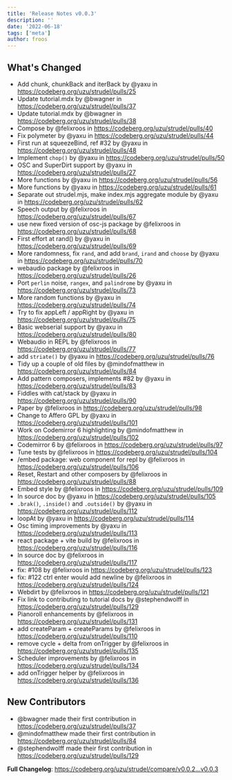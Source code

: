 ```yaml
---
title: 'Release Notes v0.0.3'
description: ''
date: '2022-06-18'
tags: ['meta']
author: froos
---
```


## What's Changed

- Add chunk, chunkBack and iterBack by @yaxu in https://codeberg.org/uzu/strudel/pulls/25
- Update tutorial.mdx by @bwagner in https://codeberg.org/uzu/strudel/pulls/37
- Update tutorial.mdx by @bwagner in https://codeberg.org/uzu/strudel/pulls/38
- Compose by @felixroos in https://codeberg.org/uzu/strudel/pulls/40
- Fix polymeter by @yaxu in https://codeberg.org/uzu/strudel/pulls/44
- First run at squeezeBind, ref #32 by @yaxu in https://codeberg.org/uzu/strudel/pulls/48
- Implement `chop()` by @yaxu in https://codeberg.org/uzu/strudel/pulls/50
- OSC and SuperDirt support by @yaxu in https://codeberg.org/uzu/strudel/pulls/27
- More functions by @yaxu in https://codeberg.org/uzu/strudel/pulls/56
- More functions by @yaxu in https://codeberg.org/uzu/strudel/pulls/61
- Separate out strudel.mjs, make index.mjs aggregate module by @yaxu in https://codeberg.org/uzu/strudel/pulls/62
- Speech output by @felixroos in https://codeberg.org/uzu/strudel/pulls/67
- use new fixed version of osc-js package by @felixroos in https://codeberg.org/uzu/strudel/pulls/68
- First effort at rand() by @yaxu in https://codeberg.org/uzu/strudel/pulls/69
- More randomness, fix `rand`, and add `brand`, `irand` and `choose` by @yaxu in https://codeberg.org/uzu/strudel/pulls/70
- webaudio package by @felixroos in https://codeberg.org/uzu/strudel/pulls/26
- Port `perlin` noise, `rangex`, and `palindrome` by @yaxu in https://codeberg.org/uzu/strudel/pulls/73
- More random functions by @yaxu in https://codeberg.org/uzu/strudel/pulls/74
- Try to fix appLeft / appRight by @yaxu in https://codeberg.org/uzu/strudel/pulls/75
- Basic webserial support by @yaxu in https://codeberg.org/uzu/strudel/pulls/80
- Webaudio in REPL by @felixroos in https://codeberg.org/uzu/strudel/pulls/77
- add `striate()` by @yaxu in https://codeberg.org/uzu/strudel/pulls/76
- Tidy up a couple of old files by @mindofmatthew in https://codeberg.org/uzu/strudel/pulls/84
- Add pattern composers, implements #82 by @yaxu in https://codeberg.org/uzu/strudel/pulls/83
- Fiddles with cat/stack by @yaxu in https://codeberg.org/uzu/strudel/pulls/90
- Paper by @felixroos in https://codeberg.org/uzu/strudel/pulls/98
- Change to Affero GPL by @yaxu in https://codeberg.org/uzu/strudel/pulls/101
- Work on Codemirror 6 highlighting by @mindofmatthew in https://codeberg.org/uzu/strudel/pulls/102
- Codemirror 6 by @felixroos in https://codeberg.org/uzu/strudel/pulls/97
- Tune tests by @felixroos in https://codeberg.org/uzu/strudel/pulls/104
- /embed package: web component for repl by @felixroos in https://codeberg.org/uzu/strudel/pulls/106
- Reset, Restart and other composers by @felixroos in https://codeberg.org/uzu/strudel/pulls/88
- Embed style by @felixroos in https://codeberg.org/uzu/strudel/pulls/109
- In source doc by @yaxu in https://codeberg.org/uzu/strudel/pulls/105
- `.brak()`, `.inside()` and `.outside()` by @yaxu in https://codeberg.org/uzu/strudel/pulls/112
- loopAt by @yaxu in https://codeberg.org/uzu/strudel/pulls/114
- Osc timing improvements by @yaxu in https://codeberg.org/uzu/strudel/pulls/113
- react package + vite build by @felixroos in https://codeberg.org/uzu/strudel/pulls/116
- In source doc by @felixroos in https://codeberg.org/uzu/strudel/pulls/117
- fix: #108 by @felixroos in https://codeberg.org/uzu/strudel/pulls/123
- fix: #122 ctrl enter would add newline by @felixroos in https://codeberg.org/uzu/strudel/pulls/124
- Webdirt by @felixroos in https://codeberg.org/uzu/strudel/pulls/121
- Fix link to contributing to tutorial docs by @stephendwolff in https://codeberg.org/uzu/strudel/pulls/129
- Pianoroll enhancements by @felixroos in https://codeberg.org/uzu/strudel/pulls/131
- add createParam + createParams by @felixroos in https://codeberg.org/uzu/strudel/pulls/110
- remove cycle + delta from onTrigger by @felixroos in https://codeberg.org/uzu/strudel/pulls/135
- Scheduler improvements by @felixroos in https://codeberg.org/uzu/strudel/pulls/134
- add onTrigger helper by @felixroos in https://codeberg.org/uzu/strudel/pulls/136

## New Contributors

- @bwagner made their first contribution in https://codeberg.org/uzu/strudel/pulls/37
- @mindofmatthew made their first contribution in https://codeberg.org/uzu/strudel/pulls/84
- @stephendwolff made their first contribution in https://codeberg.org/uzu/strudel/pulls/129

**Full Changelog**: https://codeberg.org/uzu/strudel/compare/v0.0.2...v0.0.3
